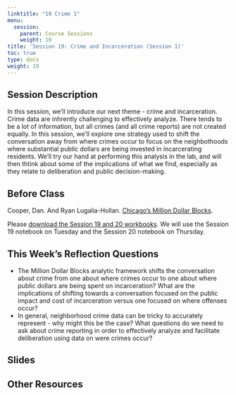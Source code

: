 ```yaml
---
linktitle: "19 Crime 1"
menu:
  session:
    parent: Course Sessions
    weight: 19
title: 'Session 19: Crime and Incarceration (Session 1)'
toc: true
type: docs
weight: 19
---
```


## Session Description

In this session, we'll introduce our next theme - crime and incarceration. Crime data are inhrently challenging to effectively analyze. There tends to be a lot of information, but all crimes (and all crime reports) are not created equally. In this session, we'll explore one strategy used to shift the conversation away from where crimes occur to focus on the neighbothoods where substantial public dollars are being invested in incarcerating residents. We'll try our hand at performing this analysis in the lab, and will then thtink about some of the implications of what we find, especially as they relate to deliberation and public decision-making.

## Before Class

Cooper, Dan. And Ryan Lugalia-Hollan. [Chicago’s Million Dollar Blocks](https://chicagosmilliondollarblocks.com).

Please [download the Session 19 and 20 workbooks](/schedule/session/19-Crime_Incarceration_pt1_files/Session 19 Lab.zip). We will use the Session 19 notebook on Tuesday and the Session 20 notebook on Thursday.

## This Week's Reflection Questions

- The Million Dollar Blocks analytic framework shifts the conversation about crime from one about where crimes occur to one about where public dollars are being spent on incarceration? What are the implications of shifting towards a conversation focused on the public impact and cost of incarceration versus one focused on where offenses occur?
- In general, neighborhood crime data can be tricky to accurately represent - why might this be the case? What questions do we need to ask about crime reporting in order to effectively analyze and facilitate deliberation using data on were crimes occur?

## Slides

## Other Resources
